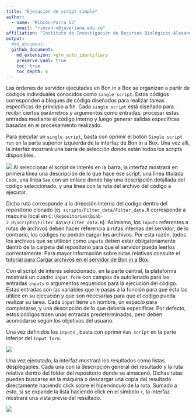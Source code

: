 ```yaml
---
title: "Ejecución de script simple"
author: 
  - name: "Rincon-Parra VJ"
    email: "rincon-v@javeriana.edu.co"
affiliation: "Instituto de Investigación de Recursos Biológicos Alexander von Humboldt - IAvH"
output: 
  #md_document:
  github_document:
    md_extension: +gfm_auto_identifiers
    preserve_yaml: true
    toc: true
    toc_depth: 6
---
```


Las órdenes de servidor ejecutadas en Bon in a Box se organizan a partir de códigos individuales conocidos como `single script`. Estos códigos corresponden a bloques de código diseñados para realizar tareas específicas de principio a fin. Cada `single script` está diseñado para recibir ciertos parámetros y argumentos como entradas, procesar estas entradas mediante el código interno y luego generar salidas específicas basadas en el procesamiento realizado.

Para ejecutar un `single script`, basta con oprimir el botón `Single script run` en la parte superior izquierda de la interfaz de Bon in a Box. Una vez allí, la interfaz mostrará una barra de selección donde están todos los scripts disponibles. 

![](README_figures/selectinput_scinglecsript.png)
Al seleccionar el script de interés en la barra, la interfaz mostrará en primera línea una descripción de lo que hace ese script, una línea titulada `Code`, una linea `See` con un enlace donde hay una descripción detallada del codigo seleccionado, y una linea con la ruta del archivo del código a ejecutar. 

Dicha ruta corresponde a la dirección interna del codigo dentro del repositorio clonado (ej. `scripts/Filter_data/Filter_data.R` corresponde a maquina local en `C:\Repositories\biab-2.0\scripts\Filter_data\Filter_data.R`). Asimismo, los `inputs` referentes a rutas de archivos deben hacer referencia a rutas internas del servidor, de lo contrario, los códigos no podrán cargar los archivos. Por esta razón, todos los archivos que se utilicen como `inputs` deben estar obligatoriamente dentro de la carpeta del repositorio para que el servidor pueda leerlos correctamente. Para mayor información sobre  rutas relativas consulte el [tutorial para Cargar archivos en el servidor de Bon in a Box](../load_files_server).

Con el script de interes seleccionado, en la parte central, la plataforma mostrará un cuadro `Input form` con campos de autollenado para las entradas `inputs` o argumentos requeridos para la ejecución del código. Estas entradas son las variables que le pasas a la función para que ésta las utilice en su ejecución y que son necesarias para que el codigo pueda realizar su tarea. Cada `input` tiene un nombre, un espacio para completarse, y una descripción de lo que debería especificar. Por defecto, estos códigos traen unas entradas predeterminadas, pero deben acomodarse según los objetivos del usuario.

Una vez definidos los `inputs` , basta con oprimir `Run script` en la parte inferior del `Input form`. 

![](README_figures/inputform_scinglecsript.png)

Una vez ejecutado, la interfaz mostrará los resultados como listas desplegables. Cada una con la descripción general del resultado y la ruta relativa dentro del folder del repositorio donde se almacenó. Dichas rutas pueden buscarse en la máquina o descargar una copia del resultado directamente haciendo click sobre el hipervínculo de la ruta. Sumado a esto, si se expande la lista haciendo click en el símbolo `+`, la interfaz mostrará una vista previa del resultado.

![](README_figures/output_singlescript.png)






